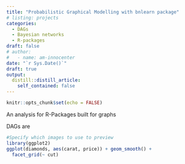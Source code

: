 ```yaml
---
title: "Probabilistic Graphical Modelling with bnlearn package"
# listing: projects
categories:
  - DAGs
  - Bayesian networks
  - R-packages
draft: false
# author:
#   - name: am-innocenter
date: "`r Sys.Date()`"
draft: true
output:
  distill::distill_article:
    self_contained: false
---
```



```r
knitr::opts_chunk$set(echo = FALSE)
```


An analysis for   R-Packages built for graphs

DAGs are 

```r
#Specify which images to use to preview
library(ggplot2)
ggplot(diamonds, aes(carat, price)) + geom_smooth() +
  facet_grid(~ cut)
```
